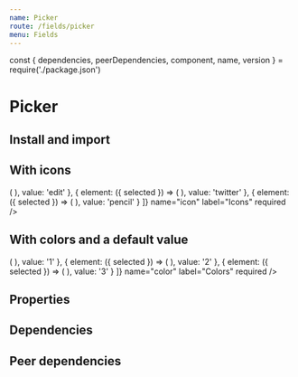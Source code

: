 ```yaml
---
name: Picker
route: /fields/picker
menu: Fields
---
```


const { dependencies, peerDependencies, component, name, version } = require('./package.json')

# Picker

<TagVersion version={version} name={name} />

## Install and import

<Usage component={component} name={name} peerDependencies={peerDependencies} />

## With icons

<Playground>
  <Form initialValues={{}}>
    <ConnectedField
      component={Picker}
      options={[
        {
          element: ({ selected }) => (
            <Shape shape="circle" width={30} backgroundColor={selected ? 'nude.200' : 'unset'}>
              <EditIcon color="dark.900" />
            </Shape>
          ),
          value: 'edit'
        },
        {
          element: ({ selected }) => (
            <Shape shape="circle" width={30} backgroundColor={selected ? 'nude.200' : 'unset'}>
              <TwitterIcon color="dark.900" />
            </Shape>
          ),
          value: 'twitter'
        },
        {
          element: ({ selected }) => (
            <Shape shape="circle" width={30} backgroundColor={selected ? 'nude.200' : 'unset'}>
              <PencilIcon color="dark.900" />
            </Shape>
          ),
          value: 'pencil'
        }
      ]}
      name="icon"
      label="Icons"
      required
    />
  </Form>
</Playground>

## With colors and a default value

<Playground>
  <Form initialValues={{ color: '3' }}>
    <ConnectedField
      component={Picker}
      options={[
        {
          element: ({ selected }) => (
            <Shape shape="circle" width={30} backgroundColor={selected ? 'nude.200' : 'unset'}>
              <Shape borderRadius={2} height={15} width={15} backgroundColor="danger.200" />
            </Shape>
          ),
          value: '1'
        },
        {
          element: ({ selected }) => (
            <Shape shape="circle" width={30} backgroundColor={selected ? 'nude.200' : 'unset'}>
              <Shape borderRadius={2} height={15} width={15} backgroundColor="success.200" />
            </Shape>
          ),
          value: '2'
        },
        {
          element: ({ selected }) => (
            <Shape shape="circle" width={30} backgroundColor={selected ? 'nude.200' : 'unset'}>
              <Shape borderRadius={2} height={15} width={15} backgroundColor="warning.200" />
            </Shape>
          ),
          value: '3'
        }
      ]}
      name="color"
      label="Colors"
      required
    />
  </Form>
</Playground>

## Properties

<Props of={Picker} />

## Dependencies

<Dependencies dependencies={dependencies} />

## Peer dependencies

<Dependencies dependencies={peerDependencies} />

